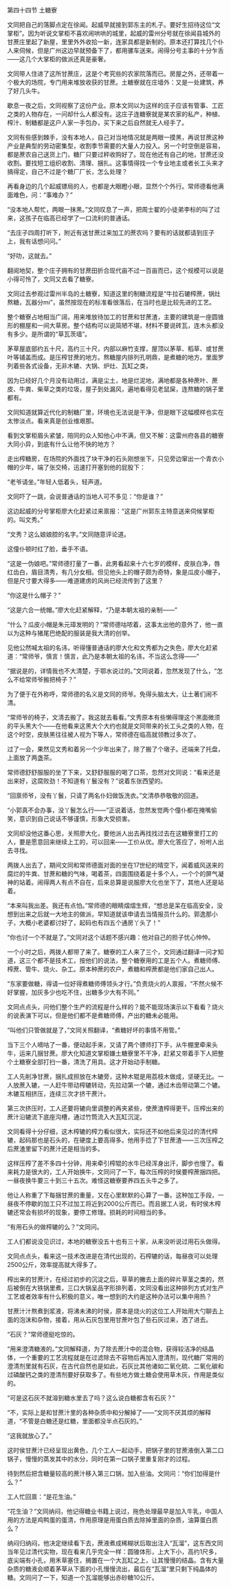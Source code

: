 

第四十四节 土糖寮

文同把自己的落脚点定在徐闻。起威早就接到郭东主的札子。要好生招待这位“文掌柜”。因为听说文掌柜不喜欢闹哄哄的城里，起威的雷州分号就在徐闻县城外的甘蔗庄里起了新屋，里里外外收拾一新，连家具都是新制的。原本还打算找几个仆人来伺候，但是广州这边早就预备下了，都用骡车送来。闹得分号主事的十分乍舌――这几个大掌柜的做派还真是豪奢。

文同带人住进了这所甘蔗庄，这是个考究些的农家院落而已。房屋之外，还带着一个极大的场院，专门用来堆放收获的甘蔗。土糖寮就在庄墙外：又是一处建筑，养了好几头牛。

歇息一夜之后，文同视察了这份产业。原本文同以为这样的庄子应该有管事、工匠之类的人物存在，一问却什么人都没有。这庄子连糖寮就是某农家的私产，种植、榨汁、制糖都是这户人家一手包办，买下来之后自然就无人经手了。

文同有些感到棘手，没有本地人，自己对当地情况就是两眼一摸黑，再说甘蔗这种产业是典型的劳动密集型，收割季节需要的大量人力投入。另一个时空倒是容易，都是蔗农自己送货上门，糖厂只要过秤收购好了。现在他还有自己的地，甘蔗还没收割。要找短工组织收割、清理、捆扎。这事情得找一个专业地主或者长工头来才搞得定，自己不过是个糖厂厂长，怎么处理？

再看身边的几个起威镖局的人，也都是大眼瞪小眼，显然个个外行。常师德看他满面难色，问：“事难办？”

“没本地人帮忙，两眼一抹黑。”文同叹息了一声，把周士翟的小徒弟李标的叫了过来，这孩子在临高已经学了一口流利的普通话。

“去庄子四周打听下，附近有送甘蔗过来加工的蔗农吗？要有的话就都请到庄子上，我有话想问问。”

“好叻，这就去。”

翻阅地契，整个庄子拥有的甘蔗田折合现代亩不过一百亩而已，这个规模可以说是小得可怜了，文同又去看了糖寮。

文同过去参观过雷州半岛的土糖寮，知道这里的制糖流程是“牛拉石辘榨蔗，锅灶熬糖，瓦器分mi”，虽然按现在的标准看很落后，在当时也是比较先进的工艺。

整个糖寮占地相当广阔，用来堆放待加工的甘蔗和甘蔗渣，主要的建筑是一座圆锥形的棚屋和一间大草房。整个结构可以说简陋不堪，材料不要说砖瓦，连木头都没有多少。是所谓的“草瓦茨墙”。

茅草屋底部约五十尺，高约三十尺，内部以麻竹支撑，屋顶以茅草、稻草、或甘蔗叶等铺盖而成。是压榨甘蔗的地方。熬糖屋内排列孔明鼎，是煮糖的地方。里面罗列着些各式设备，无非木辘、大锅、炉灶、瓦缸之类，

因为已经好几个月没有动用过，满是尘土，地是烂泥地，满地都是各种蔗叶、蔗皮、牛粪、柴草之类的垃圾，屋子到处漏风，遍地看得见老鼠屎，连熬糖的锅子里都有。

文同知道就算近代化的制糖厂里，环境也无法说是干净，但是眼下这幅模样也实在太惨淡点。看来真是创业维艰那。

看到文掌柜眉头紧皱，陪同的众人知他心中不满，但又不解：这雷州府各县的糖寮大同小异，到底有什么让他不快的地方？

走出榨糖房，在场院的外面找了块干净的石头刚想坐下，只见旁边窜出一个青衣小帽的少年，端了张交椅，迅速打开塞到他的屁股下：

“老爷请坐。”年轻人低着头，轻声道。

文同吓了一跳，会说普通话的当地人可不多见：“你是谁？”

这边起威的分号掌柜廖大化赶紧过来禀报：“这是广州郭东主特意送来伺候掌柜的。叫文秀。”

“文秀？这么娘娘腔的名字。”文同随意评论道。

这僮仆顿时红了脸，垂手不语。

“这是一伪娘吧。”常师德打量了一番，此男看起来十六七岁的模样，皮肤白净，唇红齿白，眉目清秀，有几分女相。但见他头上的帽子颇为奇特，象是瓜皮小帽子，但是尺寸要大得多――难道建虏的风尚已经流传到了这里？

“你这是什么帽子？”

“这是六合一统帽。”廖大化赶紧解释，“乃是本朝太祖的亲制――”

“什么？瓜皮小帽是朱元璋发明的？”常师德咕哝着，这事太出他的意外了，他一直以为这种与猪尾巴绝配的服装是我大清的创举。

见他公然喊太祖的名讳，听得懂普通话的廖大化和文秀都为之失色，廖大化赶紧道：“常师爷，慎言！慎言，此乃是本朝太祖的名讳，不当这么念得――”

“据说是的，详情我也不大清楚，于鄂水说过的。”文同说着，忽然发现了什么，“怎么不给常师爷搬把椅子？”

为了便于在外称呼，常师德的名义是文同的师爷。免得头脑太大，让土著们闹不清。

“常师爷的椅子，文清去搬了。我这就去看看。”文秀原本有些懒得理这个黑面微须的平头黑大个――在他看来这黑大个大约也就是文同带来的长工头之类的人物，在这个时空，皮肤黑往往被人视为下等人，常师德在临高就领教过多次了。

过了一会，果然见文秀和着另一个少年出来了，除了搬了个墩子。还端来了托盘，上面放了两盏茶。

常师德舒舒服服的坐了下来，又舒舒服服的喝了口茶，忽然对文同说：“看来还是出来好，这腐败劲！不知道有丫鬟没有？”说着东张西望的。

“回禀师爷，没有丫鬟，只请了两名仆妇做饭洗衣。”文清恭恭敬敬的回道。

“小郭真不会办事，没丫鬟怎么行――”正说着话，忽然发觉两个僮仆都在掩嘴偷笑，意识到自己说话不够谨慎，形象大受损害。

文同却没他这番心思，关照廖大化，要他派人出去再找找过去在这糖寮里打工的人，要是愿意回来继续上工的，可以回来――工价从优。廖大化答应了，吩咐人出去寻找。

两拨人出去了，期间文同和常师德面对面的坐在17世纪的晴空下，闻着威风送来的腐烂的牛粪、甘蔗和糖的气味，喝着茶，四面围绕着是十多个人，一个个的屏气凝神的站着。闹得两人有点不自在，后来总算是说服廖大化也坐下了，其他人还是站着。

“本来叫我出差。我还有点怕。”常师德的眼睛熠熠生辉，“想总是呆在临高安全，没想到出来之后就一大地主的做派，早知道就该申请去当情报员什么的。郭逸那小子，大概小老婆都讨好了，起码也有四五个通房丫头了！”

“你也讨一个不就是了。”文同对这个话题不感兴趣：他对自己的担子忧心忡忡。

一个小时之后，两拨人都带了来了。糖寮的工人来了三个，文同通过翻译一问才知道，这三个都不是技术工，按他们的说法，整个糖寮用的工是五个人。煮糖师傅、榨蔗、管牛、烧火、杂工。原本种蔗的农户，煮糖和榨蔗都是他们家自己出人。

“东家要做糖，得请一位好得煮糖师傅领头才行。”负责烧火的人禀报，“不然火候不好掌握，加灰多少也吃不住，出糖多少大有不同。”

文同点点头，问他们整个生产的流程是什么样的？能不能现场演示以下看看？烧火的说表演下可以，但是他们都不是煮糖师傅，产出的糖未必能用。

“叫他们只管做就是了，”文同关照翻译，“煮糖好坏的事情不用管。”

当下三个人嘀咕了一番，便动起手来，又请了两个镖师打下手，从牛棚里牵来头牛，运来几捆甘蔗。廖大化知道文掌柜嫌土糖寮里不干净，赶紧又带着手下人把整个土糖寮全部打扫一番，清洗了用具。这才开始动手制糖。

工人先削净甘蔗，捆扎成担放在木辘旁，这种木辊是用荔枝木做成，坚硬无比。一人放蔗入辘，一人赶牛带动榨辘转动，先拉动第一个辘，通过木齿带动第二个辘。木辘互相挤压，连续三次才挤干蔗汁。

第三次挤压时，工人还要将辘向里调整的再夹紧些，使蔗渣榨得更干。压榨出来的蔗汁沿辘流下底座沟槽，通过竹筒流入大瓦缸沉淀。

文同看得十分仔细，这木榨辘的榨力看似很大，实际还不如他后来见过的清代榨辘，起码那也是石头的，在硬度上要高得多。他用手捻了下甘蔗渣――三次压榨之后蔗渣里留下的蔗汁还是相当的多。

这样压榨了差不多四十分钟，用来牵引榨辊的水牛已经浑身出汗，脚步也慢了。看来耗力是很大的，工人开始换牛，文同问了一下，每次压榨的时侯要榨蔗捆四把。一昼夜换牛要三十到三十五次。难怪这糖寮要养四五头牛之多了。

他让人称重了下每捆甘蔗的重量，又在心里默默的心算了一番。这种加工手段，一昼夜不停歇的加工只不过加工将近到2000公斤而已。而且据工人说，有时侯木榨辘还常会有损坏的现象，要停工修理。损耗的时间相当的多。

“有用石头的做榨辘的么？”文同问。

工人们都说没见识过，本地的糖寮没五十也有三十家，从来没听说过用石头做得。

文同点点头，看来这一技术改进是在清代出现的，石榨辘的话，每昼夜可以处理2500公斤，效率提高就大得多了。

榨出来的甘蔗汁，在经过初步的沉淀之后，草草的撇去上面的碎片草茎之类的，然后被倒在大铁锅里煮，三口大锅呈品字形排列着，文同没看出这种排列方式对生产工艺或者效率有什么积极的意义，唯一想到的大约是这种办法可以集中用热？

甘蔗汁汁熬煮到浆液，将沸未沸的时侯，原本是烧火的这位工人开始用大勺聊去上面的泡沫和杂物，接着，用从石灰包里用甘蔗叶包了些石灰过来，洒了进去。

“石灰？”常师德挺吃惊的。

“用来澄清糖液的。”文同解释道，为了除去蔗汁中的混合物，获得较洁净的结晶体，一个重要的工艺流程就是在过滤除去不容物后再加入澄清剂，现代糖厂常用的澄清剂里就有石灰，在古代自然也是如此，石灰比其他诸如二氧化硫、二氧化碳和过磷酸钙之类的澄清剂要好获取多了。有些地方做土糖会使用草木灰，作用是类似的。

“可是这石灰不就溶到糖水里去了吗？这么说白糖都含有石灰？”

“不，实际上是和甘蔗汁里的各种杂质中和分解掉了――”文同不厌其烦的解释道，“不管是白糖还是红糖，里面都没半点石灰的。”

“这我就放心了。”

这时侯甘蔗汁已经呈现出黄色，几个工人一起动手，把锅子里的甘蔗液倒入第二口锅子，慢慢的蒸发其中的水分，同时在第一口锅子里重复刚才的过程。

待到然后把含糖量较高的蔗汁移入第三口锅，加入些油。文同问：“你们加得是什么？”

工人忙回禀：“是花生油。”

“花生油？”文同纳闷，他记得糖业书籍上说过，拖色处理最早是加入牛乳，中国人用的方法是鸡鸭蛋的蛋清，作用原理是用蛋白质去除掉里面的杂质，油算蛋白质么？

纳闷归纳闷，他决定继续看下去，蔗液煮成稀糊状后取出注入“瓦溜”，这东西文同当年见过清代实物，现在看来几乎完全一样：圆锥体形，上大下小，高约1尺多，底尖端有小孔，用禾草塞住，搁置在一个大瓦缸之上，让其慢慢的结晶。含有大量杂质的糖液会顺着茅草从下面的小孔慢慢流出，最后在“瓦溜”里只剩下纯晶体的糖。文同问了一下，知道一个瓦溜能够出赤砂糖10公斤。

